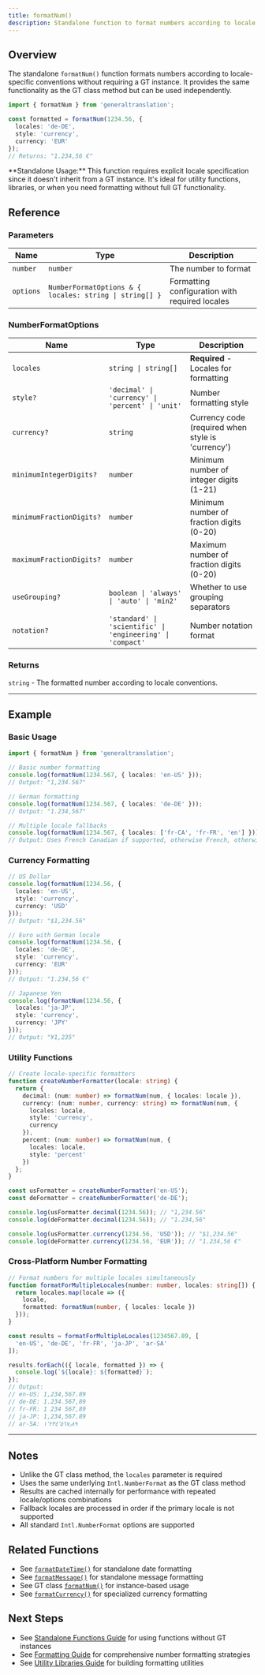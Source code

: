 ```yaml
---
title: formatNum()
description: Standalone function to format numbers according to locale conventions
---
```


## Overview

The standalone `formatNum()` function formats numbers according to locale-specific conventions without requiring a GT instance. It provides the same functionality as the GT class method but can be used independently.

```typescript
import { formatNum } from 'generaltranslation';

const formatted = formatNum(1234.56, {
  locales: 'de-DE',
  style: 'currency',
  currency: 'EUR'
});
// Returns: "1.234,56 €"
```

<Callout>
**Standalone Usage:**
This function requires explicit locale specification since it doesn't inherit from a GT instance. It's ideal for utility functions, libraries, or when you need formatting without full GT functionality.
</Callout>

## Reference

### Parameters

| Name | Type | Description |
|------|------|-------------|
| `number` | `number` | The number to format |
| `options` | `NumberFormatOptions & { locales: string \| string[] }` | Formatting configuration with required locales |

### NumberFormatOptions

| Name | Type | Description |
|------|------|-------------|
| `locales` | `string \| string[]` | **Required** - Locales for formatting |
| `style?` | `'decimal' \| 'currency' \| 'percent' \| 'unit'` | Number formatting style |
| `currency?` | `string` | Currency code (required when style is 'currency') |
| `minimumIntegerDigits?` | `number` | Minimum number of integer digits (1-21) |
| `minimumFractionDigits?` | `number` | Minimum number of fraction digits (0-20) |
| `maximumFractionDigits?` | `number` | Maximum number of fraction digits (0-20) |
| `useGrouping?` | `boolean \| 'always' \| 'auto' \| 'min2'` | Whether to use grouping separators |
| `notation?` | `'standard' \| 'scientific' \| 'engineering' \| 'compact'` | Number notation format |

### Returns

`string` - The formatted number according to locale conventions.

---

## Example

### Basic Usage

```typescript copy
import { formatNum } from 'generaltranslation';

// Basic number formatting
console.log(formatNum(1234.567, { locales: 'en-US' }));
// Output: "1,234.567"

// German formatting
console.log(formatNum(1234.567, { locales: 'de-DE' }));
// Output: "1.234,567"

// Multiple locale fallbacks
console.log(formatNum(1234.567, { locales: ['fr-CA', 'fr-FR', 'en'] }));
// Output: Uses French Canadian if supported, otherwise French, otherwise English
```

### Currency Formatting

```typescript copy
// US Dollar
console.log(formatNum(1234.56, {
  locales: 'en-US',
  style: 'currency',
  currency: 'USD'
}));
// Output: "$1,234.56"

// Euro with German locale
console.log(formatNum(1234.56, {
  locales: 'de-DE',
  style: 'currency',
  currency: 'EUR'
}));
// Output: "1.234,56 €"

// Japanese Yen
console.log(formatNum(1234.56, {
  locales: 'ja-JP',
  style: 'currency',
  currency: 'JPY'
}));
// Output: "¥1,235"
```

### Utility Functions

```typescript copy
// Create locale-specific formatters
function createNumberFormatter(locale: string) {
  return {
    decimal: (num: number) => formatNum(num, { locales: locale }),
    currency: (num: number, currency: string) => formatNum(num, {
      locales: locale,
      style: 'currency',
      currency
    }),
    percent: (num: number) => formatNum(num, {
      locales: locale,
      style: 'percent'
    })
  };
}

const usFormatter = createNumberFormatter('en-US');
const deFormatter = createNumberFormatter('de-DE');

console.log(usFormatter.decimal(1234.56)); // "1,234.56"
console.log(deFormatter.decimal(1234.56)); // "1.234,56"

console.log(usFormatter.currency(1234.56, 'USD')); // "$1,234.56"
console.log(deFormatter.currency(1234.56, 'EUR')); // "1.234,56 €"
```

### Cross-Platform Number Formatting

```typescript copy
// Format numbers for multiple locales simultaneously
function formatForMultipleLocales(number: number, locales: string[]) {
  return locales.map(locale => ({
    locale,
    formatted: formatNum(number, { locales: locale })
  }));
}

const results = formatForMultipleLocales(1234567.89, [
  'en-US', 'de-DE', 'fr-FR', 'ja-JP', 'ar-SA'
]);

results.forEach(({ locale, formatted }) => {
  console.log(`${locale}: ${formatted}`);
});
// Output:
// en-US: 1,234,567.89
// de-DE: 1.234.567,89
// fr-FR: 1 234 567,89
// ja-JP: 1,234,567.89
// ar-SA: ١٬٢٣٤٬٥٦٧٫٨٩
```

---

## Notes

* Unlike the GT class method, the `locales` parameter is required
* Uses the same underlying `Intl.NumberFormat` as the GT class method
* Results are cached internally for performance with repeated locale/options combinations
* Fallback locales are processed in order if the primary locale is not supported
* All standard `Intl.NumberFormat` options are supported

## Related Functions

* See [`formatDateTime()`](/docs/core/functions/formatting/formatDateTime) for standalone date formatting
* See [`formatMessage()`](/docs/core/functions/formatting/formatMessage) for standalone message formatting
* See GT class [`formatNum()`](/docs/core/class/methods/formatting/formatNum) for instance-based usage
* See [`formatCurrency()`](/docs/core/functions/formatting/formatCurrency) for specialized currency formatting

## Next Steps

* See [Standalone Functions Guide](/docs/core/guides/standalone-functions) for using functions without GT instances
* See [Formatting Guide](/docs/core/guides/formatting) for comprehensive number formatting strategies
* See [Utility Libraries Guide](/docs/core/guides/utility-libraries) for building formatting utilities